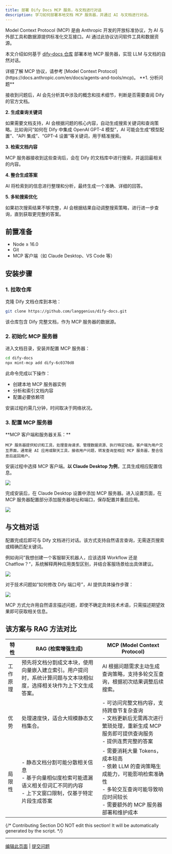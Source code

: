 ```yaml
---
title: 部署 Dify Docs MCP 服务，与文档进行对话
description: 学习如何部署本地文档 MCP 服务器，并通过 AI 与文档进行对话。
---
```


Model Context Protocol (MCP) 是由 Anthropic 开发的开放标准协议，为 AI 与外部工具和数据源提供标准化交互接口。AI 通过此协议访问软件工具和数据资源。

本文介绍如何基于 [dify-docs 仓库](https://github.com/langgenius/dify-docs) 部署本地 MCP 服务器，实现 LLM 与文档的自然对话。

<Info>
    详细了解 MCP 协议，请参考 [Model Context Protocol](https://docs.anthropic.com/en/docs/agents-and-tools/mcp)。
</Info>

<Accordion title="工作原理">
**1. 分析问题**

接收到问题后，AI 会先分析其中涉及的概念和技术细节，判断是否需要查阅 Dify 的官方文档。

**2. 生成查询关键词**

如果需要文档支持，AI 会根据问题的核心内容，自动生成搜索关键词和查询策略。比如询问“如何在 Dify 中集成 OpenAI GPT-4 模型”，AI 可能会生成“模型配置”、“API 集成”、“GPT-4 设置”等关键词，用于精准搜索。

**3. 检索文档内容**

MCP 服务器接收到这些查询后，会在 Dify 的文档库中进行搜索，并返回最相关的内容。

**4. 整合生成答案**

AI 将检索到的信息进行整理和分析，最终生成一个准确、详细的回答。

**5. 多轮搜索优化**

如果初次搜索结果不够完整，AI 会根据结果自动调整搜索策略，进行进一步查询，直到获取更完整的答案。
</Accordion>

## 前置准备

- Node ≥ 16.0
- Git
- MCP 客户端（如 Claude Desktop、VS Code 等）

## 安装步骤

### 1. 拉取仓库

克隆 Dify 文档仓库到本地：

```bash
git clone https://github.com/langgenius/dify-docs.git
```

该仓库包含 Dify 完整文档，作为 MCP 服务器的数据源。

### 2. 初始化 MCP 服务器

进入文档目录，安装并配置 MCP 服务器：

```bash
cd dify-docs
npx mint-mcp add dify-6c0370d8
```

此命令完成以下操作：
- 创建本地 MCP 服务器实例
- 分析和索引文档内容
- 配置必要依赖项

安装过程约需几分钟，时间取决于网络状况。

### 3. 配置 MCP 服务器

<Info>
    **MCP 客户端和服务器关系：**
    
    MCP 服务器提供知识和工具，处理查询请求、管理数据资源、执行特定功能。客户端为用户交互界面，通常是 AI 应用或聊天工具，接收用户问题，转发查询至相应 MCP 服务器，整合信息后返回用户。
</Info>

安装过程中选择 MCP 客户端。**以 Claude Desktop 为例**，工具生成相应配置信息。

![](https://assets-docs.dify.ai/2025/05/722c689b1c27d86c183c09dfda7a6a39.png)

完成安装后，在 Claude Desktop 设置中添加 MCP 服务器。进入设置页面，在 MCP 服务器配置部分添加服务器地址和端口，保存配置并重启应用。

![](https://assets-docs.dify.ai/2025/05/a332247103fb9a7dcf5b1a891979ce86.png)

## 与文档对话

配置完成后即可与 Dify 文档进行对话。该方式支持自然语言查询，无需逐页搜索或精确匹配关键词。

例如询问”我想创建一个客服聊天机器人，应该选择 Workflow 还是 Chatflow？“，系统解释两种应用类型区别，并结合客服场景给出具体建议。

![](https://assets-docs.dify.ai/2025/05/90eab3ce20dfeac2e98770adc75fb8b2.png)

对于技术问题如“如何修改 Dify 端口号”，AI 提供具体操作步骤：

![](https://assets-docs.dify.ai/2025/05/c836ed0ebab0b66c07d505049b72ea5f.png)

MCP 方式允许用自然语言描述问题，即使不确定具体技术术语，只需描述期望效果即可获取相关信息。

## 该方案与 RAG 方法对比

| 特性 | RAG (检索增强生成) | MCP (Model Context Protocol) |
|------|-------------------|----------------------------|
| 工作原理 | 预先将文档分割成文本块，使用向量嵌入建立索引。用户提问时，系统计算问题与文本块相似度，选择相关块作为上下文生成答案。 | AI 根据问题需求主动生成查询策略，支持多轮交互查询，根据初次结果调整后续搜索。 |
| 优势 | 处理速度快，适合大规模静态文档集合。 | - 可访问完整文档内容，支持跨章节复杂查询<br/>- 文档更新后无需再次进行繁琐处理，重新生成 MCP 服务即可提供查询服务<br/>- 提供连贯完整的答案 |
| 局限性 | - 静态文档分割可能分散相关信息<br/>- 基于向量相似度检索可能遗漏语义相关但词汇不同的内容<br/>- 上下文窗口限制，仅基于特定片段生成答案 | - 需要消耗大量 Tokens，成本较高<br/>- 依赖 LLM 的查询策略生成能力，可能影响检索准确性<br/>- 多轮交互查询可能导致响应时间较长<br/>- 需要额外的 MCP 服务器部署和维护成本 |

{/*
Contributing Section
DO NOT edit this section!
It will be automatically generated by the script.
*/}

---

[编辑此页面](https://github.com/langgenius/dify-docs/edit/main/zh-hans/learn-more/extended-reading/dify-docs-mcp.mdx) | [提交问题](https://github.com/langgenius/dify-docs/issues/new?template=docs.yml)

